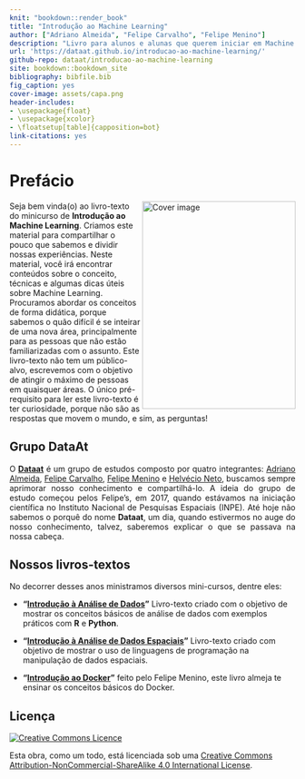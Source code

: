 ```yaml
---
knit: "bookdown::render_book"
title: "Introdução ao Machine Learning"
author: ["Adriano Almeida", "Felipe Carvalho", "Felipe Menino"]
description: "Livro para alunos e alunas que querem iniciar em Machine Learning."
url: 'https://dataat.github.io/introducao-ao-machine-learning/'
github-repo: dataat/introducao-ao-machine-learning
site: bookdown::bookdown_site
bibliography: bibfile.bib
fig_caption: yes
cover-image: assets/capa.png
header-includes:
- \usepackage{float}
- \usepackage{xcolor}
- \floatsetup[table]{capposition=bot}
link-citations: yes
---
```



# Prefácio {-}

<a href="https://github.com/dataAt/introducao-ao-machine-learning"><img src="assets/capa.png" width="270" height="366" align="right" alt="Cover image" /></a>


Seja bem vinda(o) ao livro-texto do minicurso de **Introdução ao Machine Learning**. Criamos este material para compartilhar o pouco que sabemos e dividir nossas experiências. Neste material, você irá encontrar conteúdos sobre o conceito, técnicas e algumas dicas úteis sobre Machine Learning. Procuramos abordar os conceitos de forma didática, porque sabemos o quão difícil é se inteirar de uma nova área, principalmente para as pessoas que não estão familiarizadas com o assunto. Este livro-texto não tem um público-alvo, escrevemos com o objetivo de atingir o máximo de pessoas em quaisquer áreas. O único pré-requisito para ler este livro-texto é ter curiosidade, porque não são as respostas que movem o mundo, e sim, as perguntas!

## Grupo DataAt {-}

<p align="justify">
O [**Dataat**](https://github.com/dataAt/) é um grupo de estudos composto por quatro integrantes: [Adriano Almeida](https://github.com/AdrianoPereira), [Felipe Carvalho](https://github.com/oldlipe), [Felipe Menino](https://github.com/M3nin0) e [Helvécio Neto](https://github.com/helvecioneto), buscamos sempre aprimorar nosso conhecimento e compartilhá-lo. A ideia do grupo de estudo começou pelos Felipe’s, em 2017, quando estávamos na iniciação científica no Instituto Nacional de Pesquisas Espaciais (INPE). Até hoje não sabemos o porquê do nome **Dataat**, um dia, quando estivermos no auge do nosso conhecimento, talvez, saberemos explicar o que se passava na nossa cabeça.
<p>


## Nossos livros-textos {-}

No decorrer desses anos ministramos diversos mini-cursos, dentre eles:

* __"[Introdução à Análise de Dados](https://dataat.github.io/introducao-analise-de-dados/)"__ Livro-texto criado com o objetivo de mostrar os conceitos básicos de análise de dados com exemplos práticos com **R** e **Python**.

* __"[Introdução à Análise de Dados Espaciais](https://dataat.github.io/introducao-analise-de-dados-espaciais/)"__ Livro-texto criado com objetivo de mostrar o uso de linguagens de programação na manipulação de dados espaciais.

* __"[Introdução ao Docker](https://dataat.github.io/introducao-docker/)"__ feito pelo Felipe Menino, este livro almeja te ensinar os conceitos básicos do Docker.


## Licença {-}

<a rel="license" href="http://creativecommons.org/licenses/by-nc-sa/4.0/"><img alt="Creative Commons Licence" style="border-width:0" src="https://i.creativecommons.org/l/by-nc-sa/4.0/88x31.png" /></a>

Esta obra, como um todo, está licenciada sob uma <a rel="license" href="http://creativecommons.org/licenses/by-nc-sa/4.0/">Creative Commons Attribution-NonCommercial-ShareAlike 4.0 International License</a>.
